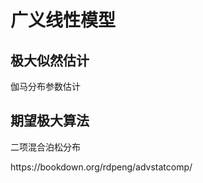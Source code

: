 # 广义线性模型 {#Generalized-Linear-Models}


## 极大似然估计

伽马分布参数估计


## 期望极大算法


二项混合泊松分布


https://bookdown.org/rdpeng/advstatcomp/

